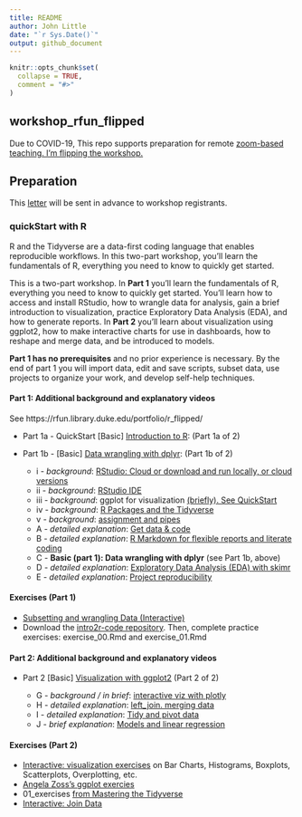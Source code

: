 ```yaml
---
title: README
author: John Little
date: "`r Sys.Date()`"
output: github_document
---
```


<!-- README.md is generated from README.Rmd. Please edit that file -->

```r
knitr::opts_chunk$set(
  collapse = TRUE,
  comment = "#>"
)
```

## workshop_rfun_flipped

<!-- badges: start -->
<!-- badges: end -->

Due to COVID-19, This repo supports preparation for remote [zoom-based teaching. I'm flipping the workshop.](https://rfun.library.duke.edu/portfolio/r_flipped/)

## Preparation

This [letter](0_prepare.md) will be sent in advance to workshop registrants.

### quickStart with R

R and the Tidyverse are a data-first coding language that enables reproducible workflows.  In this two-part workshop, you’ll learn the fundamentals of R, everything you need to know to quickly get started.

This is a two-part workshop.  In **Part 1** you’ll learn the fundamentals of R, everything you need to know to quickly get started. You’ll learn how to access and install RStudio, how to wrangle data for analysis, gain a brief introduction to visualization, practice Exploratory Data Analysis (EDA), and how to generate reports.  In **Part 2** you’ll learn about visualization using ggplot2, how to make interactive charts for use in dashboards, how to reshape and merge data, and be introduced to models.

**Part 1 has no prerequisites** and no prior experience is necessary. By the end of part 1 you will import data, edit and save scripts, subset data, use projects to organize your work, and develop self-help techniques. 

#### Part 1: Additional background and explanatory videos

See https://rfun.library.duke.edu/portfolio/r_flipped/

- Part 1a - QuickStart [Basic] [Introduction to R](https://warpwire.duke.edu/w/pfYDAA/):  (Part 1a of 2)
- Part 1b - [Basic] [Data wrangling with dplyr](https://warpwire.duke.edu/w/6_YDAA/): (Part 1b of 2)

    - i - _background_: [RStudio: Cloud or download and run locally, or cloud versions](https://warpwire.duke.edu/w/p_YDAA/)
    - ii - _background_: [RStudio IDE](https://warpwire.duke.edu/w/wfYDAA/)
    - iii - _background_: ggplot for visualization [(briefly). See QuickStart](https://warpwire.duke.edu/w/pfYDAA/?start=520&end=598)
    - iv - _background_: [R Packages and the Tidyverse](https://warpwire.duke.edu/w/z_YDAA/)
    - v - _background_: [assignment and pipes](https://warpwire.duke.edu/w/4fYDAA/)
    - A - _detailed explanation_: [Get data & code](https://warpwire.duke.edu/w/s_YDAA/)
    - B - _detailed explanation_: [R Markdown for flexible reports and literate coding](https://warpwire.duke.edu/w/S_cDAA/)
    - C - **Basic (part 1): Data wrangling with dplyr** (see Part 1b, above)
    - D - _detailed explanation_: [Exploratory Data Analysis (EDA) with skimr](https://warpwire.duke.edu/w/jfcDAA/)
    - E - _detailed explanation_: [Project reproducibility](https://warpwire.duke.edu/w/q_YDAA/)
    

#### Exercises (Part 1)
    
- [Subsetting and wrangling Data (Interactive)](https://rstudio.cloud/learn/primers/2)
- Download the [intro2r-code repository](https://github.com/libjohn/intro2r-code).  Then, complete practice exercises:  exercise_00.Rmd and exercise_01.Rmd
        
#### Part 2: Additional background and explanatory videos

- Part 2 [Basic] [Visualization with ggplot2](https://warpwire.duke.edu/w/6_YDAA/) (Part 2 of 2)

    - G - _background / in brief_: [interactive viz with plotly](https://warpwire.duke.edu/w/80YEAA/?start=1632&end=1677) 
    - H - _detailed explanation_: [left_join. merging data](https://warpwire.duke.edu/w/ffcDAA/)
    - I - _detailed explanation_: [Tidy and pivot data](https://warpwire.duke.edu/w/g_cDAA/)
    - J - _brief explanation_: [Models and linear regression](https://warpwire.duke.edu/w/pfYDAA/?start=1170&end=1377)
    
#### Exercises (Part 2) 

- [Interactive: visualization exercises](https://rstudio.cloud/learn/primers/3) on Bar Charts, Histograms, Boxplots, Scatterplots, Overplotting, etc.
- [Angela Zoss's ggplot exercies](https://github.com/data-and-visualization/ggplot2-S20)
- 01_exercises [from Mastering the Tidyverse](https://github.com/libjohn/workshop_ggplot2) 
- [Interactive: Join Data](https://rstudio.cloud/learn/primers/4)
    
    

    